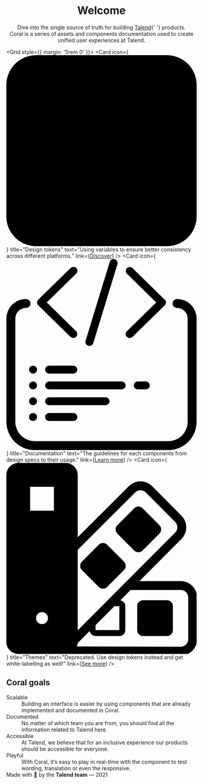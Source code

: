 


<Meta title="Welcome" />

<Welcome id="diveinto" />

<center>
	<h1>Welcome</h1>
	<p>
		Dive into the single source of truth for building <a href="https://www.talend.com">Talend</a>{' '}
		products.
		<br />
		Coral is a series of assets and components documentation used to create unified user experiences
		at Talend.
	</p>
</center>

<SearchBar />

<Grid style={{ margin: '5rem 0' }}>
	<Card
		icon={
			<svg xmlns="http://www.w3.org/2000/svg" fill="none" viewBox="0 0 32 32">
				<path
					fill="url(#tokens__paint0_linear)"
					fillRule="evenodd"
					d="M27 1.5H5A3.5 3.5 0 001.5 5v22A3.5 3.5 0 005 30.5h22a3.5 3.5 0 003.5-3.5V5A3.5 3.5 0 0027 1.5zM5 0a5 5 0 00-5 5v22a5 5 0 005 5h22a5 5 0 005-5V5a5 5 0 00-5-5H5zm4.5 5.75a3.75 3.75 0 100 7.5 3.75 3.75 0 000-7.5zM4.25 9.5a5.25 5.25 0 1110.5 0 5.25 5.25 0 01-10.5 0zM19 4.25A1.75 1.75 0 0017.25 6v6c0 .966.784 1.75 1.75 1.75h6A1.75 1.75 0 0026.75 12V6A1.75 1.75 0 0025 4.25h-6zM18.75 6a.25.25 0 01.25-.25h6a.25.25 0 01.25.25v6a.25.25 0 01-.25.25h-6a.25.25 0 01-.25-.25V6zm-7.685 11.453l3.382 6.764a1.75 1.75 0 01-1.565 2.533H6.118a1.75 1.75 0 01-1.565-2.533l3.382-6.764c.645-1.29 2.485-1.29 3.13 0zm-1.341.671a.25.25 0 00-.448 0l-3.382 6.764a.25.25 0 00.224.362h6.764a.25.25 0 00.224-.362l-3.382-6.764zm13.305-1.304a1.75 1.75 0 00-2.058 0l-3.58 2.601a1.75 1.75 0 00-.635 1.957l1.367 4.208a1.75 1.75 0 001.665 1.21h4.424a1.75 1.75 0 001.665-1.21l1.367-4.208a1.75 1.75 0 00-.636-1.957l-3.58-2.6zm-1.176 1.214a.25.25 0 01.294 0l3.58 2.6a.25.25 0 01.09.28l-1.367 4.208a.25.25 0 01-.238.173h-4.424a.25.25 0 01-.238-.173l-1.367-4.208a.25.25 0 01.09-.28l3.58-2.6z"
					clipRule="evenodd"
				/>
				<defs>
					<linearGradient
						id="tokens__paint0_linear"
						x1="0"
						x2="32.054"
						y1="0"
						y2="31.945"
						gradientUnits="userSpaceOnUse"
					>
						<stop stopColor="#FF6D70" />
						<stop offset="1" stopColor="#2C1F56" />
					</linearGradient>
				</defs>
			</svg>
		}
		title="Design tokens"
		text="Using variables to ensure better consistency across different platforms."
		link={<a href="https://design.talend.com/design-tokens">Discover</a>}
	/>
	<Card
		icon={
			<svg xmlns="http://www.w3.org/2000/svg" fill="none" viewBox="0 0 32 32">
				<g clipPath="url(#documentation__clip0)">
					<path
						fill="url(#documentation__paint0_linear)"
						fillRule="evenodd"
						d="M13.968 14.553a.683.683 0 01-.596-.348.648.648 0 01-.053-.503L17.383.472a.67.67 0 01.493-.454.688.688 0 01.648.19.65.65 0 01.156.643l-4.063 13.23a.675.675 0 01-.649.472zm-3.188-1.517a.69.69 0 00.95-.008.65.65 0 00.008-.927l-4.94-4.824 4.94-4.825a.651.651 0 00.185-.643.67.67 0 00-.484-.473.688.688 0 00-.659.18L5.362 6.81a.65.65 0 000 .935l5.418 5.292zm9.482 0a.689.689 0 00.957 0l5.418-5.292a.65.65 0 000-.935L21.22 1.517a.689.689 0 00-.949.008.65.65 0 00-.008.927l4.94 4.825-4.94 4.824a.65.65 0 000 .935zM5.164 18.522a.67.67 0 01-.677.662.67.67 0 01-.677-.662.67.67 0 01.677-.662.67.67 0 01.677.662zm-.677 3.308a.67.67 0 00.677-.662.67.67 0 00-.677-.662.67.67 0 00-.677.662.67.67 0 00.677.662zm.677 1.984a.67.67 0 01-.677.662.67.67 0 01-.677-.662.67.67 0 01.677-.662.67.67 0 01.677.662zm-.677 3.308a.67.67 0 00.677-.662.67.67 0 00-.677-.662.67.67 0 00-.677.662.67.67 0 00.677.662zm2.709-7.939h4.063a.67.67 0 00.678-.661.67.67 0 00-.678-.662H7.196a.67.67 0 00-.677.662.67.67 0 00.677.662zm0 2.646a.67.67 0 01-.677-.661.67.67 0 01.677-.662h12.19a.67.67 0 01.678.662.67.67 0 01-.678.662H7.196zm10.159 1.985a.67.67 0 00-.678-.662H7.196a.67.67 0 00-.677.662.67.67 0 00.677.662h9.481a.67.67 0 00.678-.662zM6.518 26.46a.67.67 0 01.678-.662h4.063a.67.67 0 01.678.662.67.67 0 01-.678.662H7.196a.67.67 0 01-.677-.662zm15.577-5.954a.67.67 0 00-.677.662.67.67 0 00.677.662h1.355a.67.67 0 00.677-.662.67.67 0 00-.677-.662h-1.355zM3.302 6.692a3.29 3.29 0 00-3.29 3.29v17.274a4.75 4.75 0 004.75 4.75h22.476a4.75 4.75 0 004.75-4.75V9.982a3.29 3.29 0 00-3.29-3.29.75.75 0 000 1.5c.989 0 1.79.801 1.79 1.79v17.274a3.25 3.25 0 01-3.25 3.25H4.762a3.25 3.25 0 01-3.25-3.25V9.982c0-.989.801-1.79 1.79-1.79a.75.75 0 100-1.5z"
						clipRule="evenodd"
					/>
				</g>
				<defs>
					<linearGradient
						id="documentation__paint0_linear"
						x1=".012"
						x2="32.072"
						y1="0"
						y2="31.922"
						gradientUnits="userSpaceOnUse"
					>
						<stop stopColor="#FF6D70" />
						<stop offset="1" stopColor="#2C1F56" />
					</linearGradient>
					<clipPath id="documentation__clip0">
						<path fill="#fff" d="M0 0h32v32H0z" />
					</clipPath>
				</defs>
			</svg>
		}
		title="Documentation"
		text="The guidelines for each components from design specs to their usage."
		link={<a href="/docs/components-clickable-buttons-button--variations">Learn more</a>}
	/>
	<Card
		icon={
			<svg xmlns="http://www.w3.org/2000/svg" fill="none" viewBox="0 0 32 32">
				<g clipPath="url(#themes__clip0)">
					<path
						fill="url(#themes__paint0_linear)"
						fillRule="evenodd"
						d="M2 1.5h8a.5.5 0 01.5.5v28a.5.5 0 01-.5.5H2a.5.5 0 01-.5-.5V2a.5.5 0 01.5-.5zM0 2a2 2 0 012-2h8a2 2 0 012 2v10.445l8.613-8.57a2.75 2.75 0 013.884.005l4.954 4.954a2.75 2.75 0 010 3.889l-7.067 7.067h6.948a2.75 2.75 0 012.75 2.75v6.996a2.75 2.75 0 01-2.755 2.75L9.999 32.25V32H2a2 2 0 01-2-2V2zm20.884 19.29l-1.724 1.723A1 1 0 0120 24v4a1 1 0 01-1 1h-4a1 1 0 01-.987-.84l-1.983 1.983-.033-.033a1.989 1.989 0 01-.144.643l17.477.033a1.25 1.25 0 001.252-1.25V22.54c0-.69-.56-1.25-1.25-1.25h-8.448zM12 28.052l2-2V26h.052L28.39 11.662a1.25 1.25 0 000-1.768l-4.953-4.953a1.25 1.25 0 00-1.766-.002l-9.642 9.593-.029-.03v13.55zm3-.879V28h4v-4h-.827L15 27.173zM6 27a1 1 0 100-2 1 1 0 000 2zm0 1a2 2 0 100-4 2 2 0 000 4zM4 12h4v4H4v-4zm-1 0a1 1 0 011-1h4a1 1 0 011 1v4a1 1 0 01-1 1H4a1 1 0 01-1-1v-4zm22.031-.868l-2.828-2.829-2.829 2.829 2.829 2.828 2.828-2.828zM22.91 7.596a1 1 0 00-1.414 0l-2.829 2.829a1 1 0 000 1.414l2.829 2.828a1 1 0 001.414 0l2.828-2.828a1 1 0 000-1.414L22.91 7.596zm-6.667 6.818l2.828 2.829-2.828 2.828-2.829-2.828 2.829-2.829zm-.707-.707a1 1 0 011.414 0l2.828 2.828a1 1 0 010 1.415l-2.828 2.828a1 1 0 01-1.414 0l-2.829-2.828a1 1 0 010-1.415l2.829-2.828zM8 4H4v4h4V4zM4 3a1 1 0 00-1 1v4a1 1 0 001 1h4a1 1 0 001-1V4a1 1 0 00-1-1H4zm23 25h-4v-4h4v4zm-4 1a1 1 0 01-1-1v-4a1 1 0 011-1h4a1 1 0 011 1v4a1 1 0 01-1 1h-4z"
						clipRule="evenodd"
					/>
				</g>
				<defs>
					<linearGradient
						id="themes__paint0_linear"
						x1="0"
						x2="32.34"
						y1="0"
						y2="32.026"
						gradientUnits="userSpaceOnUse"
					>
						<stop stopColor="#FF6D70" />
						<stop offset="1" stopColor="#2C1F56" />
					</linearGradient>
					<clipPath id="themes__clip0">
						<path fill="#fff" d="M0 0h32v32H0z" />
					</clipPath>
				</defs>
			</svg>
		}
		title="Themes"
		text="Deprecated. Use design tokens instead and get white-labelling as well!"
		link={<a href="/docs/deprecated-themes--page">See more</a>}
	/>
</Grid>

## Coral goals

<Grid columns={2} as="dl">
	<div>
		<dt>Scalable</dt>
		<dd>
			Building an interface is easier by using components that are already implemented and
			documented in Coral.
		</dd>
	</div>
	<div>
		<dt>Documented</dt>
		<dd>
			No matter of which team you are from, you should find all the information related to Talend
			here.
		</dd>
	</div>
	<div>
		<dt>Accessible</dt>
		<dd>
			At Talend, we believe that for an inclusive experience our products should be accessible for
			everyone.
		</dd>
	</div>
	<div>
		<dt>Playful</dt>
		<dd>
			With Coral, it’s easy to play in real-time with the component to test wording, translation or
			even the responsive.
		</dd>
	</div>
</Grid>

<footer style={{ marginTop: '9rem' }}>
	Made with 🐳️ by the <b>Talend team</b> — 2021
</footer>
